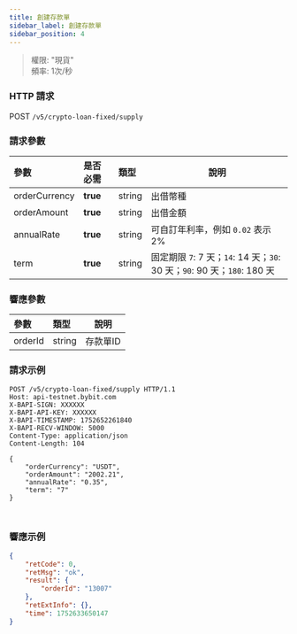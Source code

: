 ```yaml
---
title: 創建存款單
sidebar_label: 創建存款單
sidebar_position: 4
---
```

> 權限: "現貨"<br/>
> 頻率: 1次/秒

### HTTP 請求
POST `/v5/crypto-loan-fixed/supply`

### 請求參數
| 參數 | 是否必需 | 類型 | 說明|
|:----- |:-------|:-----|------ |
|orderCurrency |**true** |string |出借幣種|
|orderAmount |**true** |string |出借金額|
|annualRate |**true** |string|可自訂年利率，例如 `0.02` 表示 2%|
|term |**true** |string|固定期限 `7`: 7 天；`14`: 14 天；`30`: 30 天；`90`: 90 天；`180`: 180 天|

### 響應參數
| 參數 | 類型 | 說明|
|:----- |:-----|----- |
|orderId |string |存款單ID|

### 請求示例

<Tabs groupId="programming-languages">
<TabItem value="http" label="HTTP">

```http
POST /v5/crypto-loan-fixed/supply HTTP/1.1
Host: api-testnet.bybit.com
X-BAPI-SIGN: XXXXXX
X-BAPI-API-KEY: XXXXXX
X-BAPI-TIMESTAMP: 1752652261840
X-BAPI-RECV-WINDOW: 5000
Content-Type: application/json
Content-Length: 104

{
    "orderCurrency": "USDT",
    "orderAmount": "2002.21",
    "annualRate": "0.35",
    "term": "7"
}
```

</TabItem>
<TabItem value="python" label="Python">

```python

```

</TabItem>

<TabItem value="Node" label="Node.js">

```n4js

```

</TabItem>
</Tabs>

### 響應示例

```json
{
    "retCode": 0,
    "retMsg": "ok",
    "result": {
        "orderId": "13007"
    },
    "retExtInfo": {},
    "time": 1752633650147
}
```
